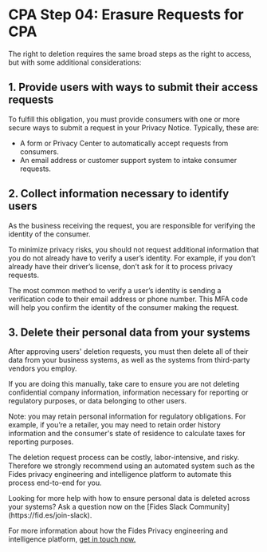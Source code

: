 
# CPA Step 04: Erasure Requests for CPA

The right to deletion requires the same broad steps as the right to access, but with some additional considerations:

## 1. Provide users with ways to submit their access requests
To fulfill this obligation, you must provide consumers with one or more secure ways to submit a request in your Privacy Notice. Typically, these are:

- A form or Privacy Center to automatically accept requests from consumers.
- An email address or customer support system to intake consumer requests.

## 2. Collect information necessary to identify users
As the business receiving the request, you are responsible for verifying the identity of the consumer.

To minimize privacy risks, you should not request additional information that you do not already have to verify a user’s identity. For example, if you don’t already have their driver’s license, don’t ask for it to process privacy requests.

The most common method to verify a user’s identity is sending a verification code to their email address or phone number. This MFA code will help you confirm the identity of the consumer making the request.

## 3. Delete their personal data from your systems
After approving users' deletion requests, you must then delete all of their data from your business systems, as well as the systems from third-party vendors you employ.

If you are doing this manually, take care to ensure you are not deleting confidential company information, information necessary for reporting or regulatory purposes, or data belonging to other users.

Note: you may retain personal information for regulatory obligations. For example, if you’re a retailer, you may need to retain order history information and the consumer's state of residence to calculate taxes for reporting purposes.

The deletion request process can be costly, labor-intensive, and risky. Therefore we strongly recommend using an automated system such as the Fides privacy engineering and intelligence platform to automate this process end-to-end for you.

<Callout emoji="" type="info">
Looking for more help with how to ensure personal data is deleted across your systems? Ask a question now on the [Fides Slack Community](https://fid.es/join-slack).

For more information about how the Fides Privacy engineering and intelligence platform, [get in touch now.](https://ethyca.com/book-demo)
</Callout>
